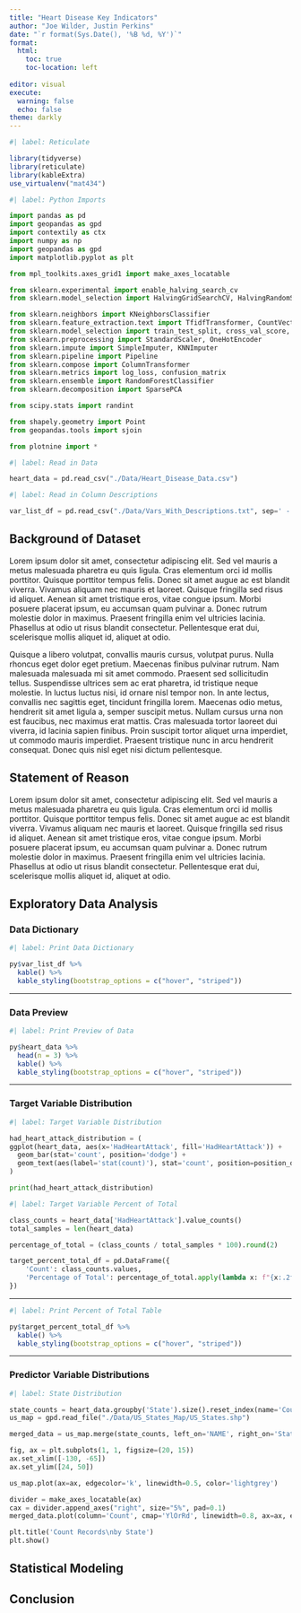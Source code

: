 ```yaml
---
title: "Heart Disease Key Indicators"
author: "Joe Wilder, Justin Perkins"
date: "`r format(Sys.Date(), '%B %d, %Y')`"
format:
  html:
    toc: true
    toc-location: left
    
editor: visual
execute: 
  warning: false
  echo: false
theme: darkly
---
```


```r
#| label: Reticulate

library(tidyverse)
library(reticulate)
library(kableExtra)
use_virtualenv("mat434")

```

```python
#| label: Python Imports

import pandas as pd
import geopandas as gpd
import contextily as ctx
import numpy as np
import geopandas as gpd
import matplotlib.pyplot as plt

from mpl_toolkits.axes_grid1 import make_axes_locatable

from sklearn.experimental import enable_halving_search_cv
from sklearn.model_selection import HalvingGridSearchCV, HalvingRandomSearchCV

from sklearn.neighbors import KNeighborsClassifier
from sklearn.feature_extraction.text import TfidfTransformer, CountVectorizer, TfidfVectorizer
from sklearn.model_selection import train_test_split, cross_val_score, GridSearchCV, RandomizedSearchCV
from sklearn.preprocessing import StandardScaler, OneHotEncoder
from sklearn.impute import SimpleImputer, KNNImputer
from sklearn.pipeline import Pipeline
from sklearn.compose import ColumnTransformer
from sklearn.metrics import log_loss, confusion_matrix
from sklearn.ensemble import RandomForestClassifier
from sklearn.decomposition import SparsePCA

from scipy.stats import randint

from shapely.geometry import Point
from geopandas.tools import sjoin

from plotnine import *

```

```python
#| label: Read in Data

heart_data = pd.read_csv("./Data/Heart_Disease_Data.csv")

```

```python
#| label: Read in Column Descriptions

var_list_df = pd.read_csv("./Data/Vars_With_Descriptions.txt", sep=' - ', header=None, names=['Variable', 'Description'])

```

## Background of Dataset

Lorem ipsum dolor sit amet, consectetur adipiscing elit. Sed vel mauris a metus malesuada pharetra eu quis ligula. Cras elementum orci id mollis porttitor. Quisque porttitor tempus felis. Donec sit amet augue ac est blandit viverra. Vivamus aliquam nec mauris et laoreet. Quisque fringilla sed risus id aliquet. Aenean sit amet tristique eros, vitae congue ipsum. Morbi posuere placerat ipsum, eu accumsan quam pulvinar a. Donec rutrum molestie dolor in maximus. Praesent fringilla enim vel ultricies lacinia. Phasellus at odio ut risus blandit consectetur. Pellentesque erat dui, scelerisque mollis aliquet id, aliquet at odio.

Quisque a libero volutpat, convallis mauris cursus, volutpat purus. Nulla rhoncus eget dolor eget pretium. Maecenas finibus pulvinar rutrum. Nam malesuada malesuada mi sit amet commodo. Praesent sed sollicitudin tellus. Suspendisse ultrices sem ac erat pharetra, id tristique neque molestie. In luctus luctus nisi, id ornare nisl tempor non. In ante lectus, convallis nec sagittis eget, tincidunt fringilla lorem. Maecenas odio metus, hendrerit sit amet ligula a, semper suscipit metus. Nullam cursus urna non est faucibus, nec maximus erat mattis. Cras malesuada tortor laoreet dui viverra, id lacinia sapien finibus. Proin suscipit tortor aliquet urna imperdiet, ut commodo mauris imperdiet. Praesent tristique nunc in arcu hendrerit consequat. Donec quis nisl eget nisi dictum pellentesque.

## Statement of Reason

Lorem ipsum dolor sit amet, consectetur adipiscing elit. Sed vel mauris a metus malesuada pharetra eu quis ligula. Cras elementum orci id mollis porttitor. Quisque porttitor tempus felis. Donec sit amet augue ac est blandit viverra. Vivamus aliquam nec mauris et laoreet. Quisque fringilla sed risus id aliquet. Aenean sit amet tristique eros, vitae congue ipsum. Morbi posuere placerat ipsum, eu accumsan quam pulvinar a. Donec rutrum molestie dolor in maximus. Praesent fringilla enim vel ultricies lacinia. Phasellus at odio ut risus blandit consectetur. Pellentesque erat dui, scelerisque mollis aliquet id, aliquet at odio.

## Exploratory Data Analysis

### Data Dictionary

```r
#| label: Print Data Dictionary 

py$var_list_df %>%
  kable() %>%
  kable_styling(bootstrap_options = c("hover", "striped"))

```

---

### Data Preview

```r
#| label: Print Preview of Data

py$heart_data %>%
  head(n = 3) %>%
  kable() %>%
  kable_styling(bootstrap_options = c("hover", "striped"))

```

---

### Target Variable Distribution

```python
#| label: Target Variable Distribution

had_heart_attack_distribution = (
ggplot(heart_data, aes(x='HadHeartAttack', fill='HadHeartAttack')) + 
  geom_bar(stat='count', position='dodge') + 
  geom_text(aes(label='stat(count)'), stat='count', position=position_dodge(width=0.9), va='bottom', size=8)
)

print(had_heart_attack_distribution)

```

```python
#| label: Target Variable Percent of Total

class_counts = heart_data['HadHeartAttack'].value_counts()
total_samples = len(heart_data)

percentage_of_total = (class_counts / total_samples * 100).round(2)

target_percent_total_df = pd.DataFrame({
    'Count': class_counts.values,
    'Percentage of Total': percentage_of_total.apply(lambda x: f"{x:.2f}%")
})

```

---

```r
#| label: Print Percent of Total Table

py$target_percent_total_df %>%
  kable() %>%
  kable_styling(bootstrap_options = c("hover", "striped"))

```

---

### Predictor Variable Distributions

```python
#| label: State Distribution

state_counts = heart_data.groupby('State').size().reset_index(name='Count')
us_map = gpd.read_file("./Data/US_States_Map/US_States.shp")

merged_data = us_map.merge(state_counts, left_on='NAME', right_on='State', how='left')

fig, ax = plt.subplots(1, 1, figsize=(20, 15))
ax.set_xlim([-130, -65])
ax.set_ylim([24, 50])

us_map.plot(ax=ax, edgecolor='k', linewidth=0.5, color='lightgrey')

divider = make_axes_locatable(ax)
cax = divider.append_axes("right", size="5%", pad=0.1)
merged_data.plot(column='Count', cmap='YlOrRd', linewidth=0.8, ax=ax, edgecolor='0.8', legend=True, cax=cax)

plt.title('Count Records\nby State')
plt.show()

```

## Statistical Modeling

## Conclusion 







